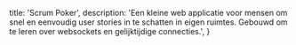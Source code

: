   title: 'Scrum Poker',
  description:
    'Een kleine web applicatie voor mensen om snel en eenvoudig user stories in te schatten in eigen ruimtes. Gebouwd om te leren over websockets en gelijktijdige connecties.',
}
